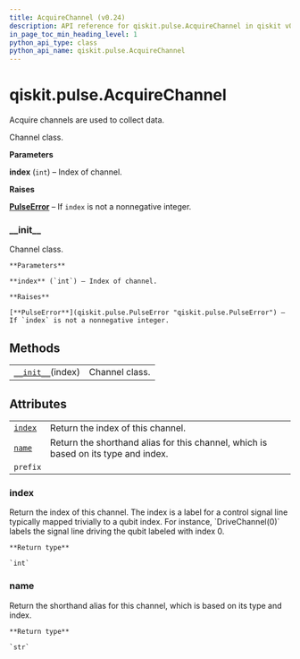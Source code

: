 ```yaml
---
title: AcquireChannel (v0.24)
description: API reference for qiskit.pulse.AcquireChannel in qiskit v0.24
in_page_toc_min_heading_level: 1
python_api_type: class
python_api_name: qiskit.pulse.AcquireChannel
---
```


<span id="qiskit-pulse-acquirechannel" />

# qiskit.pulse.AcquireChannel

<Class id="qiskit.pulse.AcquireChannel" isDedicatedPage={true} github="https://github.com/qiskit/qiskit/tree/stable/0.16/qiskit/pulse/channels.py" signature="AcquireChannel(index)" modifiers="class">
  Acquire channels are used to collect data.

  Channel class.

  **Parameters**

  **index** (`int`) – Index of channel.

  **Raises**

  [**PulseError**](qiskit.pulse.PulseError "qiskit.pulse.PulseError") – If `index` is not a nonnegative integer.

  ### \_\_init\_\_

  <Function id="qiskit.pulse.AcquireChannel.__init__" signature="__init__(index)">
    Channel class.

    **Parameters**

    **index** (`int`) – Index of channel.

    **Raises**

    [**PulseError**](qiskit.pulse.PulseError "qiskit.pulse.PulseError") – If `index` is not a nonnegative integer.
  </Function>

  ## Methods

  |                                                                                                   |                |
  | ------------------------------------------------------------------------------------------------- | -------------- |
  | [`__init__`](#qiskit.pulse.AcquireChannel.__init__ "qiskit.pulse.AcquireChannel.__init__")(index) | Channel class. |

  ## Attributes

  |                                                                                   |                                                                                    |
  | --------------------------------------------------------------------------------- | ---------------------------------------------------------------------------------- |
  | [`index`](#qiskit.pulse.AcquireChannel.index "qiskit.pulse.AcquireChannel.index") | Return the index of this channel.                                                  |
  | [`name`](#qiskit.pulse.AcquireChannel.name "qiskit.pulse.AcquireChannel.name")    | Return the shorthand alias for this channel, which is based on its type and index. |
  | `prefix`                                                                          |                                                                                    |

  ### index

  <Attribute id="qiskit.pulse.AcquireChannel.index">
    Return the index of this channel. The index is a label for a control signal line typically mapped trivially to a qubit index. For instance, `DriveChannel(0)` labels the signal line driving the qubit labeled with index 0.

    **Return type**

    `int`
  </Attribute>

  ### name

  <Attribute id="qiskit.pulse.AcquireChannel.name">
    Return the shorthand alias for this channel, which is based on its type and index.

    **Return type**

    `str`
  </Attribute>
</Class>

